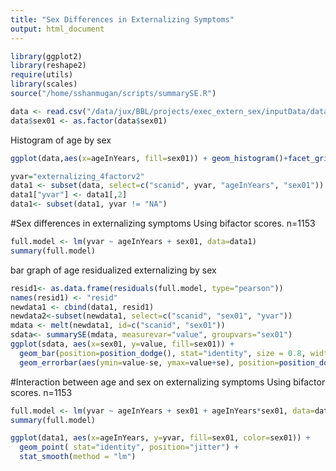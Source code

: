 ```yaml
---
title: "Sex Differences in Externalizing Symptoms"
output: html_document
---
```

  
  ```r
library(ggplot2)
library(reshape2)
require(utils)
library(scales)
source("/home/sshanmugan/scripts/summarySE.R")
```


```r
data <- read.csv("/data/jux/BBL/projects/exec_extern_sex/inputData/data_agg/nback_n1153_from1601_20180829.csv")
data$sex01 <- as.factor(data$sex01)
```

Histogram of age by sex

```r
ggplot(data,aes(x=ageInYears, fill=sex01)) + geom_histogram()+facet_grid(~sex01)
```

```r

yvar="externalizing_4factorv2"
data1 <- subset(data, select=c("scanid", yvar, "ageInYears", "sex01"))
data1["yvar"] <- data1[,2]
data1<- subset(data1, yvar != "NA")
```

#Sex differences in externalizing symptoms 
Using bifactor scores. n=1153
```r
full.model <- lm(yvar ~ ageInYears + sex01, data=data1)
summary(full.model)
```

bar graph of age residualized externalizing by sex
```r
resid1<- as.data.frame(residuals(full.model, type="pearson"))
names(resid1) <- "resid"
newdata1 <- cbind(data1, resid1)
newdata2<-subset(newdata1, select=c("scanid", "sex01", "yvar"))
mdata <- melt(newdata1, id=c("scanid", "sex01"))
sdata<- summarySE(mdata, measurevar="value", groupvars="sex01")
ggplot(sdata, aes(x=sex01, y=value, fill=sex01)) + 
  geom_bar(position=position_dodge(), stat="identity", size = 0.8, width=0.65) +
  geom_errorbar(aes(ymin=value-se, ymax=value+se), position=position_dodge(0.65), width=0.15, size=0.8)
```


#Interaction between age and sex on externalizing symptoms
Using bifactor scores. n=1153
```r
full.model <- lm(yvar ~ ageInYears + sex01 + ageInYears*sex01, data=data1)
summary(full.model)

ggplot(data1, aes(x=ageInYears, y=yvar, fill=sex01, color=sex01)) +
  geom_point( stat="identity", position="jitter") +
  stat_smooth(method = "lm") 
```